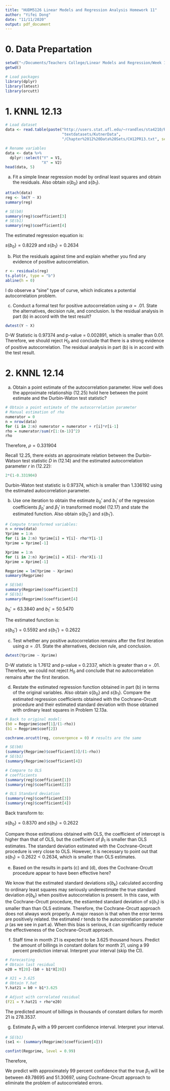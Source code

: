 ```yaml
---
title: "HUDM5126 Linear Models and Regression Analysis Homework 11"
author: "Yifei Dong"
date: "11/11/2020"
output: pdf_document
---
```


# 0. Data Prepartation

```r
setwd("~/Documents/Teachers College/Linear Models and Regression/Week 11/hw11/hw11_R")
getwd()
```

```r
# Load packages
library(dplyr)
library(lmtest)
library(orcutt)
```


# 1. KNNL 12.13

```r
# Load dataset
data <- read.table(paste("http://users.stat.ufl.edu/~rrandles/sta4210/Rclassnotes/data/",
                         "textdatasets/KutnerData", 
                         "/Chapter%2012%20Data%20Sets/CH12PR13.txt", sep = ""))
```

```r
# Rename variables
data <- data %>%
  dplyr::select("Y" = V1,
                "X" = V2)
head(data, 5)
```

\vspace{12pt}

a) Fit a simple linear regression model by ordinal least squares and obtain the residuals. Also obtain $s\{b_{0}\}$ and $s\{b_{1}\}$.

```r
attach(data)
reg <- lm(Y ~ X)
summary(reg)
```

```r
# SE(b0)
summary(reg)$coefficient[3]
# SE(b1)
summary(reg)$coefficient[4]
```

The estimated regression equation is:
\begin{center}
$\widehat{Y} = 93.6865+50.8801X$
\end{center}

$s\{b_{0}\} = 0.8229$ and $s\{b_{1}\} = 0.2634$

\vspace{12pt}

b) Plot the residuals against time and explain whether you find any evidence of positive autocorrelation.

```r
r <- residuals(reg)
ts.plot(r, type = "b")
abline(h = 0)
```

I do observe a "sine" type of curve, which indicates a potential autocorrelation problem.

c) Conduct a formal test for positive autocorrelation using $\alpha = .01$. State the alternatives, decision rule, and conclusion. Is the 
residual analysis in part (b) in accord with the test result?

```r
dwtest(Y ~ X)
```

\begin{center}
$H_{0}: \rho = 0$

$H_{\alpha}: \rho >0$
\end{center}

D-W Statistic is 0.97374 and p-value = 0.002891, which is smaller than 0.01. Therefore, we should reject $H_{0}$ and conclude that there is a strong evidence of positive autocorrelation. The residual analysis in part (b) is in accord with the test result.

\newpage

# 2. KNNL 12.14

a) Obtain a point estimate of the autocorrelation parameter. How well does the approximate relationship (12.25) hold here between the point 
estimate and the Durbin-Waton test statistic?

```r
# Obtain a point estimate of the autocorrelation parameter
# Manual estimation of rho
numerator = 0
n = nrow(data)
for (i in 2:n) numerator = numerator + r[i]*r[i-1]
rho = numerator/sum(r[1:(n-1)]^2)
rho
```

Therefore, $\rho = 0.331904$

Recall 12.25, there exists an approximate relation between the Durbin-Watson test statistic $D$ in (12.14) and the estimated autocorrelation
parameter $r$ in (12.22):

\begin{equation}
D \approx 2(1-r)
\end{equation}

```r
2*(1-0.331904)
```

Durbin-Waton test statistic is 0.97374, which is smaller than 1.336192 using the estimated autocorrelation parameter.

\vspace{12pt}

b) Use one iteration to obtain the estimate $b_{0}'$ and $b_{1}'$ of the regression coefficients $\beta_{0}'$ and $\beta_{1}'$ in 
transformed model (12.17) and state the estimated function. Also obtain $s\{b_{0}'\}$ and $s\{b_{1}'\}$.

```r
# Compute transformed variables:
n = nrow(data)
Yprime = 1:n
for (i in 2:n) Yprime[i] = Y[i]- rho*Y[i-1]
Yprime = Yprime[-1]

Xprime = 1:n
for (i in 2:n) Xprime[i] = X[i]- rho*X[i-1]
Xprime = Xprime[-1]

Regprime = lm(Yprime ~ Xprime)
summary(Regprime)
```

```r
# SE(b0)
summary(Regprime)$coefficient[3]
# SE(b1)
summary(Regprime)$coefficient[4]
```

$b_{0}'=63.3840$ and $b_{1}'=50.5470$

The estimated function is:

\begin{center}
$\widehat{Y'}=63.3840+50.5470X'$
\end{center}

$s\{b_{0}'\}=0.5592$ and $s\{b_{1}'\} = 0.2622$

\vspace{12pt}

c) Test whether any positive autocorrelation remains after the first iteration using $\alpha = .01$. State the alternatives, decision rule,
and conclusion.

```r
dwtest(Yprime ~ Xprime)
```

\begin{center}
$H_{0}: \rho = 0$

$H_{\alpha}: \rho >0$
\end{center}

D-W statistic is 1.7612 and p-value = 0.2337, which is greater than $\alpha = .01$. Therefore, we could not reject $H_{0}$ and conclude that
no autocorrelation remains after the first iteration.

\vspace{12pt}

d) Restate the estimated regression function obtained in part (b) in terms of the original variables. Also obtain $s\{b_{0}\}$ and 
$s\{b_{1}\}$. Compare the estimated regression coefficients obtained with the Cochrane-Orcutt procedure and their estimated standard 
deviation with those obtained with ordinary least squares in Problem 12.13a.

```r
# Back to original model:
(b0 = Regprime$coef[1]/(1-rho))
(b1 = Regprime$coef[2])
```


```r
cochrane.orcutt(reg, convergence = 0) # results are the same
```

```r
# SE(b0)
(summary(Regprime)$coefficient[3]/(1-rho))
# SE(b1)
(summary(Regprime)$coefficient[4])
```

```r
# Compare to OLS
# coefficients
(summary(reg)$coefficient[1])
(summary(reg)$coefficient[2])
```

```r
# OLS Standard deviation
(summary(reg)$coefficient[3])
(summary(reg)$coefficient[4])
```

Back transform to:

\begin{center}
$\widehat{Y} = 94.87257+50.54696X$
\end{center}

$s\{b_{0}\}=0.8370$ and $s\{b_{1}\} = 0.2622$

Compare those estimations obtained with OLS, the coefficient of intercept is higher than that of OLS, but the coefficient of $\beta_{1}$ is 
smaller than OLS estimates. The standard deviation estimated with the Cochrane-Orcutt procedure is very close to OLS. However, it is necessary to point out that  $s\{b_{1}\} = 0.2622 < 0.2634$, which is smaller than OLS estimates.

\vspace{12pt}

e) Based on the results in parts (c) and (d), does the Cochrane-Orcutt procedure appear to have been effective here?

We know that the estimated standard deviations $s\{b_{k}\}$ calculated according to ordinary least squares may seriously underestimate the 
true standard deviation $\sigma\{b_{k}\}$ when positive autocorrelation is present. In this case, with the Cochrane-Orcutt procedure, the 
estiamted standard deviation of $s\{b_{1}\}$ is smaller than than OLS estimate. Therefore, the Cochrane-Orcutt approach does not always work
properly. A major reason is that when the error terms are positively related. the estimated $r$ tends to \textbf{understimate} the 
autocorrelation parameter $\rho$ (as we see in part a). When this bias is serious, it can significantly reduce the effectiveness of the 
Cochrane-Orcutt approach.

\vspace{12pt}

f) Staff time in month 21 is expected to be 3.625 thousand hours. Predict the amount of billings in constant dollars for month 21, using a 
99 percent prediction interval. Interpret your interval (skip the CI).

```r
# Forecasting
# Obtain last residual
e20 = Y[20]-(b0 + b1*X[20])

# X21 = 3.625
# Obtain Y.hat
Y.hat21 = b0 + b1*3.625

# Adjust with correlated residual
(F21 = Y.hat21 + rho*e20)
```

The predicted amount of billings in thousands of constant dollars for month 21 is 278.3537.

\vspace{12pt}

g) Estimate $\beta_{1}$ with a 99 percent confidence interval. Interpret your interval.

```r
# SE(b1)
(se1 <- (summary(Regprime)$coefficient[4]))
```

```r
confint(Regprime, level = 0.99)
```

Therefore,

\begin{center}
$49.78695 \leq \beta_{1} \leq 51.30697$
\end{center}

We predict with approximately 99 percent confidence that the true $\beta_{1}$ will be between 49.78695 and 51.30697, using Cochrane-Orcutt 
approach to eliminate the problem of autocorrelated errors.


